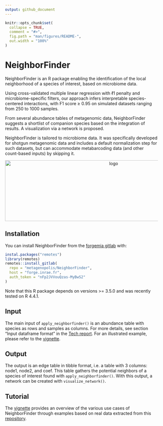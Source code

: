 ```yaml
---
output: github_document
---
```


<!-- README.md is generated from README.Rmd. Please edit that file -->

```r
knitr::opts_chunk$set(
  collapse = TRUE,
  comment = "#>",
  fig.path = "man/figures/README-",
  out.width = "100%"
)
```

# NeighborFinder

<!-- badges: start -->
<!-- badges: end -->

NeighborFinder is an R package enabling the identification of the local neighborhood of a species of interest, based on microbiome data.

Using cross-validated multiple linear regression with ℓ1 penalty and microbiome-specific filters, our approach infers interpretable species-centered interactions, with F1 score ≥ 0.95 on simulated datasets ranging from 250 to 1000 samples.

From several abundance tables of metagenomic data, NeighborFinder suggests a shortlist of companion species based on the integration of results. A visualization via a network is proposed.

NeighborFinder is tailored to microbiome data. It was specifically developed for shotgun metagenomic data and includes a default 
normalization step for such datasets, but can accommodate metabarcoding data (and other count-based inputs) by skipping it. 

<p align="center">
  <img src="./vignettes/LOGO_NeighborFinder_black.jpg" width="700" height="200" alt="logo">
</p>

## Installation

You can install NeighborFinder from the [forgemia gitlab](metagenopolis/NeighborFinder) with:

```r
instal.packages("remotes")
library(remotes)
remotes::install_gitlab(
  repo = "metagenopolis/NeighborFinder",
  host = "forge.inrae.fr",
  auth_token = "nFp2JVVouQzas-MyBwS2"
)
```

Note that this R package depends on versions >= 3.5.0 and was recently tested on R 4.4.1.

## Input

The main input of ```apply_neighborfinder()``` is an abundance table with species as rows and samples as columns. 
For more details, see section "Input dataframe format" in the [Tech report](./vignettes/NeighborFinder_technical_report.Rmd). For an illustrated example, please refer to the [vignette](./vignettes/NeighborFinder_vignette.Rmd).

## Output

The output is an edge table in tibble format, i.e. a table with 3 columns: node1, node2, and coef. This table gathers the potential neighbors of a species of interest found with ```apply_neighborfinder()```. With this output, a network can be created with ```visualize_network()```.

## Tutorial

The [vignette](./vignettes/NeighborFinder_vignette.Rmd) provides an overview of the various use cases of NeighborFinder 
through examples based on real data extracted from this [repository](https://doi.org/10.57745/7IVO3E).

